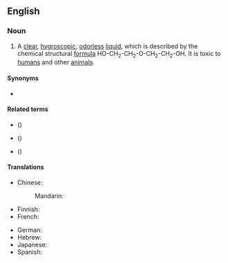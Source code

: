 ==English==
{{wikipedia}}

===Noun===
{{en-noun|-}}

# {{lb|en|organic compound}} A [[clear]], [[hygroscopic]], [[odorless]] [[liquid]], which is described by the chemical structural [[formula]] HO-CH<sub>2</sub>-CH<sub>2</sub>-O-CH<sub>2</sub>-CH<sub>2</sub>-OH.  It is toxic to [[human]]s and other [[animal]]s.

====Synonyms====
* {{l|en|DEG}}

====Related terms====
* {{l|en|ethylene glycol}} ({{l|en|EG}})
* {{l|en|polyethylene glycol}} ({{l|en|PEG}})
* {{l|en|triethylene glycol}} ({{l|en|TEG}})

====Translations====
{{trans-top|organic compound}}
* Chinese:
*: Mandarin: {{t+check|cmn|二甘醇|sc=Hani}}
* Finnish: {{t|fi|dietyleeniglykoli}}
* French: {{t|fr|diéthylène glycol}}
{{trans-mid}}
* German: {{t|de|Diethylenglykol}}
* Hebrew: {{t|he|די אתילן גליקול|tr=di etilan glikol}}
* Japanese: {{t|ja|ジエチレングリコール|sc=Jpan}}
* Spanish: {{t|es|dietilenglicol}}
{{trans-bottom}}